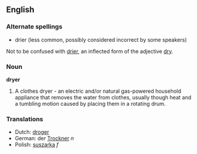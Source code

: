 ==English==

===Alternate spellings===

* drier (less common, possibly considered incorrect by some speakers)
Not to be confused with [[drier]], an inflected form of the adjective [[dry]].

===Noun===

'''dryer'''

# A clothes dryer - an electric and/or natural gas-powered household appliance that removes the water from clothes, usually though heat and a tumbling motion caused by placing them in a rotating drum.

===Translations===

*Dutch: [[droger]]
*German: der [[Trockner]] ''n''
*Polish: [[suszarka]] ''f''